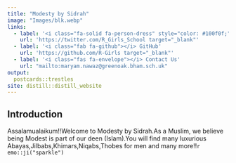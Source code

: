 ```yaml
---
title: "Modesty by Sidrah"
image: "Images/blk.webp"
links:
  - label: '<i class="fa-solid fa-person-dress" style="color: #100f0f;"></i> Clothes'
    url: 'https://twitter.com/R_Girls_School target="_blank"'
  - label: '<i class="fab fa-github"></i> GitHub'
    url: 'https://github.com/R-Girls target="_blank"'
  - label: '<i class="fas fa-envelope"></i> Contact Us'
    url: "mailto:maryam.nawaz@greenoak.bham.sch.uk"
output:
  postcards::trestles
site: distill::distill_website
---
```

 
## Introduction

Assalamualaikum!!Welcome to Modesty by Sidrah.As a Muslim, we believe being Modest is part of our deen (Islam).You will find many luxurious Abayas,Jilbabs,Khimars,Niqabs,Thobes for men and many more!!`r emo::ji("sparkle")` 


